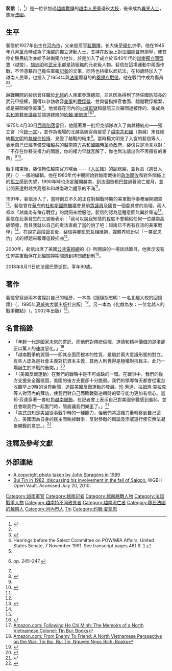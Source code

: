 {{noteTA
|T=zh-hans:裴信;zh-hk:裴信;zh-tw:裴信;
|1=zh-hans:麦凯恩;zh-hk:麥凱恩;zh-tw:麥肯;
}}
{{Infobox military person
|name= 裴信<br>{{lang|vi|Bùi Tín}}
|birth_date    = {{birth date|1927|12|29}}
|birth_place   = {{flagicon image|Flag of French Indochina.svg}} [[法屬印度支那聯邦|法屬印度支那]][[东京保护国|东京保护国]][[河内市|河内市]]<br>（今[[越南|越南]]河內市）
|death_date    = {{death date and age|2018|08|11|1927|12|29}}
|death_place   = {{FRA}}[[巴黎|巴黎]]
|image= 
|allegiance= 
|branch= {{flagicon image|Flag of the People's Army of Vietnam.svg}} [[越南人民軍陸軍|越南人民軍陸軍]]
|rank= [[大校|大校]]
|commands= 
|unit=
|laterwork= 《[[人民報_(越南)|人民報]]》副總編
|battles=[[奠邊府戰役|奠邊府戰役]]<br>[[越南戰爭|越南戰爭]]
*[[西貢陷落|西貢陷落]]
}}
'''裴信'''（{{lang-vi|'''Bùi Tín'''}}，{{bd|1927年|12月29日|2018年|8月11日|catIdx=Bùi}}<ref>{{Cite web |url=http://www.thesundaily.my/news/2018/08/12/vietnam-communist-war-hero-turned-dissident-bui-tin-dies-aged-90 |title=Vietnam communist war hero turned dissident Bui Tin dies aged 90 |access-date=2018-08-14 |archive-url=https://web.archive.org/web/20180812181809/http://www.thesundaily.my/news/2018/08/12/vietnam-communist-war-hero-turned-dissident-bui-tin-dies-aged-90 |archive-date=2018-08-12 |dead-url=yes }}</ref>）是一位參加過[[越南戰爭|越南戰爭]]的[[越南人民軍|越南人民軍]]退役[[大校|大校]]，後來成為[[異見人士|異見人士]]，旅居[[法國|法國]]。

==生平==
裴信於1927年出生在[[河內市|河內市]]，父亲是高官[[裴鵬摶|裴鵬摶]]，长大後至[[順化|順化]]求學。他在1945年[[八月革命|八月革命]]時成為了活躍的獨立運動人士，支持在政治上對[[法屬印度支那|法國總督府]]施壓，使其停止殖民統治並給予越南獨立地位，於是加入了成立於1940年代的[[越南獨立同盟會|越南獨立同盟會]]（越盟），[[胡志明|胡志明]]和[[武元甲|武元甲]]都是該組織的元老級人物。裴信在這場運動中兩面作戰，不但憑藉自己擔任軍報[[記者|記者]]的文筆，同時也持槍以武抗法，在18歲時加入了越南人民軍，也投入了1954年與[[法軍|法軍]]爆發的的[[奠邊府戰役|奠邊府戰役]]，他在戰鬥中成為傷員<ref name="wapo-piece"/><ref name="BBC">{{cite news|url=http://www.bbc.co.uk/zhongwen/trad/china/2013/10/131010_bui_tin_china_vietnam_maccan.shtml|title=越軍前高官眼中的解放軍，越戰和中越衝突|publisher=[[BBC|BBC]]中文網|date=2013-10-10|accessdate=2014-01-02|archive-date=2013-10-14|archive-url=https://web.archive.org/web/20131014160442/http://www.bbc.co.uk/zhongwen/trad/china/2013/10/131010_bui_tin_china_vietnam_maccan.shtml|dead-url=no}}</ref>。 

越戰期間的裴信曾任職於[[北越|北越]]的人民軍參謀總部，並且因為得到了時任國防部長的武元甲授權，而得以參訪收容[[美軍|美軍]]的[[戰俘營|戰俘營]]、並與營指揮官會面、翻閱戰俘檔案，或是審問被俘美軍<ref name=one>Hearings before the Select Committee on POW/MIA Affairs, United States Senate, 7 November 1991. See transcript pages 461 ff. [http://lcweb2.loc.gov/frd/pow/senate_house/pdf/hear_11_91.pdf] {{Wayback|url=http://lcweb2.loc.gov/frd/pow/senate_house/pdf/hear_11_91.pdf |date=20121028050505 }}</ref>。他曾經在河內的[[火爐監獄|火爐監獄]]和醫院三次審問過被俘的{{Link-en|美國海軍飛行員|United States Naval Aviator}}、後成為[[美國共和黨|共和黨]]籍[[美國參議員|參議員]]並競選總統的[[約翰·麥凱恩|約翰·麥凱恩]]<ref name=one/><ref name="wtff">{{cite book|last=McCain|first=John|authorlink=John McCain|coauthor=Mark Salter|title=Worth the Fighting For|url=https://archive.org/details/worthfightingfor00mcca_1|publisher=[[Random_House|Random House]]|year=2002|isbn=0-375-50542-3}} pp. 245–247.</ref><ref name="BBC"></ref>。  

1975年4月30日[[西貢陷落|西貢陷落]]當日，他隨著第一批坦克部隊攻入了南越總統府——獨立宮（今[[統一宮|統一宮]]），並作為現場的北越高級官員接受了[[越南共和國|越南共和國]]（南越）末任總統[[楊文明|楊文明]]的[[無條件投降|無條件投降]]、見證了越戰的結束<ref name="wapo-piece">{{cite news|url=http://pqasb.pqarchiver.com/washingtonpost/access/74744909.html?dids=74744909:74744909&FMT=FT&FMTS=ABS:FT&fmac=&date=Oct+20%2C+1991&author=Bui+Tin&desc=Vietnam%3A+The+Betrayal+of+A+Revolution%3B+Victims+of+Discredited+Doctrine%2C+My+People+Now+Look+to+America|title=Vietnam: The Betrayal of A Revolution; Victims of Discredited Doctrine, My People Now Look to America|author=Bùi Tín|publisher=''[[The_Washington_Post|The Washington Post]]''|date=20 October 1991}}</ref>。當時楊文明見了入宮的裴信等人，表示自己已經準備交權[[越南南方民族解放陣線|越共]]的[[越南南方共和國臨時革命政府|越南南方共和國臨時革命政府]]，裴信只是冷言以對：「不存在你移交權力的問題，你的權力早就瓦解了，你也無法讓出你不再擁有的東西」<ref name="BBC"></ref><ref name=nyt>{{cite web|url=http://www.nytimes.com/2001/08/08/world/duong-van-minh-85-saigon-plotter-dies.html|title=Duong Van Minh, 85, Saigon Plotter, Dies|author=Butterfield, Fox|work=[[The_New_York_Times|The New York Times]]|date=8 August 2001|accessdate=29 November 2012|archive-date=2013-12-20|archive-url=https://web.archive.org/web/20131220212601/http://www.nytimes.com/2001/08/08/world/duong-van-minh-85-saigon-plotter-dies.html|dead-url=no}}</ref>。

戰爭結束後，裴信轉任越南官方喉舌——《[[人民報_(越南)|人民報]]》的副總編，並負責《週日人民》（{{lang|vi|Nhân Dân Chủ Nhật}}）一版的編輯。他在1980年代中期開始對越南戰後的[[政治腐敗|政治腐敗]]和對外關係上的[[孤立主義|孤立]]感到失望，1990年時也決定離開越南，到法國首都[[巴黎|巴黎]]過著流亡歲月，並公開表達對越共高層和和越南政治體系的不滿<ref name="BBC"></ref>。

1991年，裴信涉入了{{Link-en|越南戰爭戰俘及失蹤人員議題|Vietnam War POW/MIA issue}}，當時創立不久的{{Link-en|美國參議院戰俘及失蹤人員事務委員會|United States Senate Select Committee on POW/MIA Affairs}}正在對越戰時期的美軍戰俘事務展開調查<ref name=one/>。裴信曾在[[華府|華府]]的[[杜勒斯國際機場|杜勒斯國際機場]]會見前[[美國眾議員|眾議員]]{{Link-en|比爾·亨頓|Bill Hendon}}及國會一個委員會的助理{{Link-en|羅伯特·柯林頓·史密斯|Robert C. Smith|羅伯特·C·史密斯}}，兩人都以「越南尚有倖存戰俘」的說詞來說服他，裴信則認為這種意圖無異於脅迫<ref>{{cite news|url=http://pqasb.pqarchiver.com/washingtonpost/access/74744918.html?dids=74744918:74744918&FMT=FT&FMTS=ABS:FT&fmac=&date=Oct+20%2C+1991&author=Don+Oberdorfer&desc=Bui+Tin%3A+My+%60Detention%27+at+Dulles|title=Bui Tin: My `Detention' at Dulles|author=Don Oberdorfer|publisher=''[[華盛頓郵報|The Washington Post]]''|date=20 October 1991}}</ref>。裴信在此事發生的三週後表示：「我可以說我知情的程度不會輸給任何一位越南高級領導，而且我就以自己的看法直截了當的說了吧：越南已不再有存活的美軍戰俘」<ref name=one/>，在說完這段證言後，裴信與麥凱恩互相擁抱，媒體界紛紛以「一笑泯恩仇」式的標題來報導這段插曲<ref name="wtff"></ref>。

2000年，裴信出席了美國[[公共電視網|公共電視網]]的《{{Link-en|美國經驗|American Experience}}》所開設的一場談話節目，他表示沒有任何美軍戰俘在北越關押期間遭到拷問或動刑<ref name="rwh-forum-1">{{cite web|url=http://www.pbs.org/wgbh/amex/honor/sfeature/sf_forum_1115.html|title=American Experience: Return With Honor: Online Forum|publisher=[[Public_Broadcasting_Service|PBS]]|date=15 November 2000|accessdate=7 July 2008|archive-date=2014-02-02|archive-url=https://web.archive.org/web/20140202180109/http://www.pbs.org/wgbh/amex/honor/sfeature/sf_forum_1115.html|dead-url=no}}</ref>。

2018年8月11日於法國巴黎逝世。享年90歲。

==著作==
裴信曾寫過兩本書探討自己的經歷，一本為《跟隨胡志明：一名北越大校的回憶錄》（{{lang|en|''Following Ho Chi Minh: The Memoirs of a North Vietnamese Colonel''}}，1995年[[夏威夷大學出版社|夏威夷大學出版社]]出版）<ref>[http://www.amazon.com/dp/0824816730 Amazon.com: Following Ho Chi Minh: The Memoirs of a North Vietnamese Colonel: Tin Bui: Books]</ref>，另一本為《化敵為友：一位北越人的戰爭觀點》（{{lang|en|''From Enemy To Friend: A North Vietnamese Perspective on the War''}}，2002年{{Link-en|美國海軍學會|United States Naval Institute|美國海軍學會出版社}}出版）<ref>[http://www.amazon.com/dp/155750881X Amazon.com: From Enemy To Friend: A North Vietnamese Perspective on the War: Tin Bui, Bui Tin, Nguyen Ngoc Bich: Books]</ref>。

==名言摘錄==
*「年輕一代是國家未來的寄託，而他們對傳統倫理、道德和精神價值的混淆卻正以驚人的速度惡化。」<ref name="越南戰爭史">{{cite book
|author = 袁文靖
|author = Senauth, Frank 
|title = The Making of Vietnam
|publisher = AuthorHouse
|series = 
|year = 2012
|isbn = 1477213120
}}</ref>
*「越南戰爭的源頭——即其全面而根本的性質，是屬於兩大意識形態的對立。有些人認為是社會主義對抗資本主義，其他人則覺得是極權對抗民主。此乃一場誕生於冷戰的衝突。」<ref>{{cite web |url=https://library.villanova.edu/Find/Record/601579/Excerpt |title=From enemy to friend : a North Vietnamese perspective on the war / |accessdate=2014-01-28 |archive-date=2014-02-04 |archive-url=https://web.archive.org/web/20140204044643/https://library.villanova.edu/Find/Record/601579/Excerpt |dead-url=no }}</ref>
*「（美國反戰運動）在我們的戰略中是不可或缺的一環。在戰爭中，我們的後方支援安全而穩固，美國的後方支援卻十分脆弱。我們的領導每天都會從電台收聽早上9時的世界新聞，追蹤美國反戰運動的發展。[[珍·芳達|珍·芳達]]、[[拉姆齊·克拉克|拉姆齊·克拉克]]等人對河內的拜訪，使我們對自己面臨戰勢逆轉時的堅守能力更加有信心。當珍·芳達穿著一套紅色[[越南服飾|越南服飾]]，在記者會上表示自己對美國參戰感到羞恥、並且會跟我們一起奮鬥時，簡直讓我們樂歪了。」<ref>{{cite web |url=http://www.vwam.com/vets/nva/buitin.html |title=Vets With A Mission - Goodbye Ho Chi Minh |accessdate=2014-01-28 |archive-date=2013-08-29 |archive-url=https://web.archive.org/web/20130829103621/http://www.vwam.com/vets/nva/buitin.html |dead-url=no }}</ref>
*「美式良知是美國從事戰爭時的一種能力，但我們將這種力量轉移到自己這方。美國因為自身的民主而輸掉戰爭，反對參戰的輿論及示威遊行使它無法凝聚勝戰的意志。」<ref>{{cite web |url=http://www.grunt.com/corps/scuttlebutt/marine-corps-stories/gen-bui-tin-describes-north-vietnams-victory/ |title=Gen. Bui Tin Describes North Vietnam's Victory |publisher=Sgt Grit Marine Specialties |accessdate=2014-01-28 |archive-url=https://web.archive.org/web/20150503160059/http://www.grunt.com/corps/scuttlebutt/marine-corps-stories/gen-bui-tin-describes-north-vietnams-victory/ |archive-date=2015-05-03 |dead-url=yes }}</ref>

==注釋及參考文獻==
{{reflist|2}}

==外部連結==
* [http://www.enigmaterial.com/icsnap/a087.html A copyright photo taken by John Spragens in 1989]{{Wayback|url=http://www.enigmaterial.com/icsnap/a087.html |date=20130923170804 }}
* [https://web.archive.org/web/20110212201012/http://openvault.wgbh.org/catalog/org.wgbh.mla:64eea74ccb976a4d80d4c6f81b6c0d9060f729b0 Bui Tin in 1982, discussing his involvement in the fall of Saigon.] WGBH Open Vault. Accessed July 20, 2010.

<!-- Don't reverse Vietnamese names -->

{{Authority control}}
{{DEFAULTSORT:Bùi}}
[[Category:越南軍官|Category:越南軍官]]
[[Category:越南記者|Category:越南記者]]
[[Category:越南越戰人物|Category:越南越戰人物]]
[[Category:法越戰爭人物|Category:法越戰爭人物]]
[[Category:越南持不同政見者|Category:越南持不同政見者]]
[[Category:越南流亡者|Category:越南流亡者]]
[[Category:移民法國的越南人|Category:移民法國的越南人]]
[[Category:河內市人|Category:河內市人]]
[[Category:裴姓|Tín]]
[[Category:约翰·麦凯恩|Category:约翰·麦凯恩]]